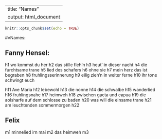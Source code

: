 
---
title: "Names"
output: html_document
---

```r
knitr::opts_chunk$set(echo = TRUE)
```


#vNames: 

## Fanny Hensel: 

h1 wo kommst du her
h2 das stille fleh'n
h3 heut' in dieser nacht
h4 die furchtsame trane 
h5 lied des schafers
h6 ohne sie
h7 mein herz das ist begraben
h8 fruhlingsserinnerung
h9 eilig zieh'n in weiter ferne
h10 ihr tone schwingt euch


h11 Ave Maria
h12 lebewohl
h13 die nonne
h14 die schwalbe
h15 wanderlied
h16 fruhlingsnahe
h17 heimweh
h18 zwischen gaeta und capua
h19 die aolsharfe auf dem schlosse zu baden
h20 was will die einsame trane
h21 am leuchtenden sommermorgen
h22 






## Felix

m1 minnelied irn mai
m2 das heimweh
m3
